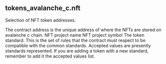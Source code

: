 ## tokens_avalanche_c.nft 
Selection of NFT token addresses.


<ParamField path="contract_address">
The contract address is the unique address of where the NFTs are stored on avalanche c chain.
</ParamField>
<ParamField path="name">
NFT project name
</ParamField>
<ParamField path="symbol">
NFT project symbol
</ParamField>
<ParamField path="standard">
The token standard. This is the set of rules that the contract must respect to be compatible with the common standards. Accepted values are presently standards represented. If you are adding a token with a new standard, remember to add it the accepted values list.

</ParamField>
